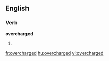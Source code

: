 ==English==

===Verb===
'''overcharged'''

# {{present participle of|overcharge}}

[[fr:overcharged]]
[[hu:overcharged]]
[[vi:overcharged]]